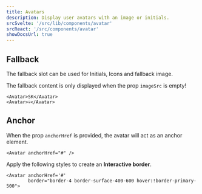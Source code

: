 ```yaml
---
title: Avatars
description: Display user avatars with an image or initials.
srcSvelte: '/src/lib/components/avatar'
srcReact: '/src/components/avatar'
showDocsUrl: true
---
```



## Fallback

The fallback slot can be used for Initials, Icons and fallback image.

The fallback content is only displayed when the prop `imageSrc` is empty!

```tsx
<Avatar>SK</Avatar>
<Avatar>💀</Avatar>
```

## Anchor

When the prop `anchorHref` is provided, the avatar will act as an anchor element.

```tsx
<Avatar anchorHref="#" />
```

Apply the following styles to create an __Interactive border__.

```tsx
<Avatar anchorHref='#'
        border="border-4 border-surface-400-600 hover:!border-primary-500">
```